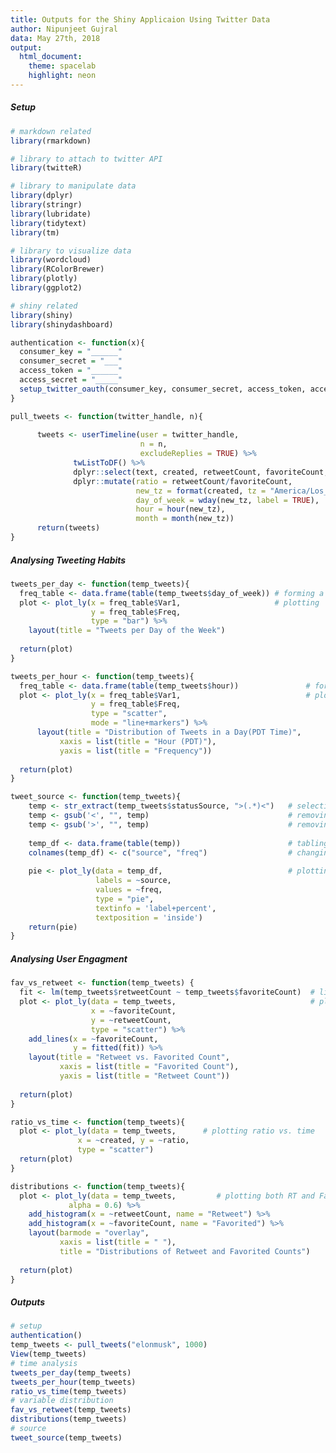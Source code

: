 ---
title: Outputs for the Shiny Applicaion Using Twitter Data
author: Nipunjeet Gujral
data: May 27th, 2018
output: 
  html_document:
    theme: spacelab
    highlight: neon
---

##### Setup
```{r libraries, message=FALSE, warning=FALSE}
# markdown related
library(rmarkdown)

# library to attach to twitter API
library(twitteR)

# library to manipulate data
library(dplyr)
library(stringr)
library(lubridate)
library(tidytext)
library(tm)

# library to visualize data
library(wordcloud)
library(RColorBrewer)
library(plotly)
library(ggplot2)

# shiny related
library(shiny)
library(shinydashboard)
```

```{r authentication, echo=FALSE, message=FALSE, warning=FALSE}
authentication <- function(x){
  consumer_key = "______"
  consumer_secret = "___"
  access_token = "______"
  access_secret = "_____"
  setup_twitter_oauth(consumer_key, consumer_secret, access_token, access_secret)
}
```

```{r froming tweet df, message=FALSE, warning=FALSE, echo=FALSE}
pull_tweets <- function(twitter_handle, n){
      
      tweets <- userTimeline(user = twitter_handle,                                            # pull tweets
                             n = n, 
                             excludeReplies = TRUE) %>%                                        # source tweets
              twListToDF() %>%                                                                 # reformat into dataframe
              dplyr::select(text, created, retweetCount, favoriteCount, statusSource, id) %>%  # select useful rows
              dplyr::mutate(ratio = retweetCount/favoriteCount,                                # ratio: retweet/favorite
                            new_tz = format(created, tz = "America/Los_Angeles"),              # new time zone
                            day_of_week = wday(new_tz, label = TRUE),                          # day of the week 
                            hour = hour(new_tz),                                               # hour 
                            month = month(new_tz))                                             # month
      return(tweets)
}
```


##### Analysing Tweeting Habits
```{r tweets per day, message=FALSE, warning=FALSE}
tweets_per_day <- function(temp_tweets){
  freq_table <- data.frame(table(temp_tweets$day_of_week)) # forming a dataframe of frequncy per day
  plot <- plot_ly(x = freq_table$Var1,                     # plotting 
                  y = freq_table$Freq,
                  type = "bar") %>% 
    layout(title = "Tweets per Day of the Week")
  
  return(plot)
}
```

```{r tweets per hour, message=FALSE, warning=FALSE}
tweets_per_hour <- function(temp_tweets){
  freq_table <- data.frame(table(temp_tweets$hour))               # forming data frame of frequency per hour
  plot <- plot_ly(x = freq_table$Var1,                            # plotting 
                  y = freq_table$Freq,
                  type = "scatter",
                  mode = "line+markers") %>% 
      layout(title = "Distribution of Tweets in a Day(PDT Time)",
           xaxis = list(title = "Hour (PDT)"),
           yaxis = list(title = "Frequency"))
  
  return(plot)
}
```

```{r soure piechaart, message=FALSE, warning=FALSE}
tweet_source <- function(temp_tweets){
    temp <- str_extract(temp_tweets$statusSource, ">(.*)<")   # selecting all characters between "><"
    temp <- gsub('<', "", temp)                               # removing the "<"
    temp <- gsub('>', "", temp)                               # removing the ">"
    
    temp_df <- data.frame(table(temp))                        # tabling the frequency of sources
    colnames(temp_df) <- c("source", "freq")                  # changing column names accorindingly
     
    pie <- plot_ly(data = temp_df,                            # plotting
                   labels = ~source,
                   values = ~freq,
                   type = "pie",
                   textinfo = 'label+percent',
                   textposition = 'inside')
    return(pie)
}
```


##### Analysing User Engagment
```{r retweet vs favorited, message=FALSE, warning=FALSE}
fav_vs_retweet <- function(temp_tweets) {
  fit <- lm(temp_tweets$retweetCount ~ temp_tweets$favoriteCount)  # linear regression betwenn RT and Fav
  plot <- plot_ly(data = temp_tweets,                              # plotting
                  x = ~favoriteCount,                                               
                  y = ~retweetCount, 
                  type = "scatter") %>% 
    add_lines(x = ~favoriteCount,
              y = fitted(fit)) %>% 
    layout(title = "Retweet vs. Favorited Count",
           xaxis = list(title = "Favorited Count"),
           yaxis = list(title = "Retweet Count"))
  
  return(plot)
}
```

```{r ratio vs created, message=FALSE, warning=FALSE}
ratio_vs_time <- function(temp_tweets){
  plot <- plot_ly(data = temp_tweets,      # plotting ratio vs. time
               x = ~created, y = ~ratio,
               type = "scatter")
  return(plot)
}
```

```{r retweet and favorited histogramn, message=FALSE, warning=FALSE}
distributions <- function(temp_tweets){
  plot <- plot_ly(data = temp_tweets,         # plotting both RT and Fav distribution
             alpha = 0.6) %>%
    add_histogram(x = ~retweetCount, name = "Retweet") %>%
    add_histogram(x = ~favoriteCount, name = "Favorited") %>%
    layout(barmode = "overlay",
           xaxis = list(title = " "),
           title = "Distributions of Retweet and Favorited Counts")
  
  return(plot)
}
```

##### Outputs
```{r Function Calls, message=FALSE, warning=FALSE}
# setup
authentication()
temp_tweets <- pull_tweets("elonmusk", 1000)
View(temp_tweets)
# time analysis
tweets_per_day(temp_tweets)
tweets_per_hour(temp_tweets)
ratio_vs_time(temp_tweets)
# variable distribution
fav_vs_retweet(temp_tweets)
distributions(temp_tweets)
# source
tweet_source(temp_tweets)
```

